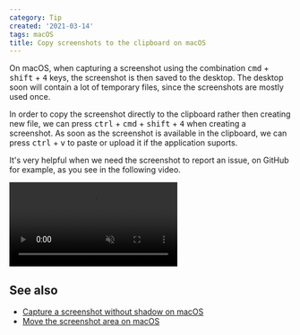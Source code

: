 ```yaml
---
category: Tip
created: '2021-03-14'
tags: macOS
title: Copy screenshots to the clipboard on macOS
---
```


On macOS, when capturing a screenshot using the combination <kbd>cmd</kbd> + <kbd>shift</kbd> + <kbd>4</kbd> keys, the screenshot is then saved to the desktop.
The desktop soon will contain a lot of temporary files, since the screenshots are mostly used once.

In order to copy the screenshot directly to the clipboard rather then creating new file, we can press <kbd>ctrl</kbd> + <kbd>cmd</kbd> + <kbd>shift</kbd> + <kbd>4</kbd> when creating a screenshot.
As soon as the screenshot is available in the clipboard, we can press <kbd>ctrl</kbd> + <kbd>v</kbd> to paste or upload it if the application suports.

It's very helpful when we need the screenshot to report an issue, on GitHub for example, as you see in the following video.

<video loop muted controls>
    <source src="/assets/tips/copy-screenshot-to-clipboard.mp4" type="video/mp4" />
</video>

## See also

-   [Capture a screenshot without shadow on macOS](https://phuoc.ng/collection/tips/capture-a-screenshot-without-shadow-on-macos/)
-   [Move the screenshot area on macOS](https://phuoc.ng/collection/tips/move-the-screenshot-area-on-macos/)
